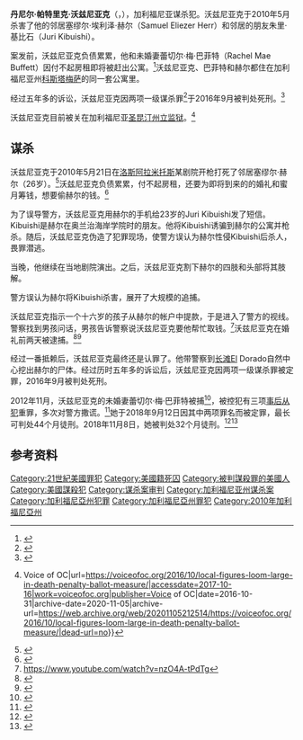 {{For|波兰运动员|丹尼尔·沃兹尼亚克}}
'''丹尼尔·帕特里克·沃兹尼亚克'''（{{lang-en|Daniel Patrick Wozniak}}，{{bd|1984年|3月23日}}），加利福尼亚谋杀犯。沃兹尼亚克于2010年5月杀害了他的邻居塞缪尔·埃利泽·赫尔（Samuel Eliezer Herr）和邻居的朋友朱里·基比石（Juri Kibuishi）。 

案发前，沃兹尼亚克负债累累，他和未婚妻蕾切尔·梅·巴菲特（Rachel Mae Buffett）因付不起房租即将被赶出公寓。<ref>{{Cite web|title=Actor decapitated neighbor, performed in musical soon after|url=https://nypost.com/2015/12/17/theater-actor-decapitated-neighbor-performed-in-musical-hours-later/|accessdate=2019-07-06|author=Associated Press|work=nypost.com|publisher=NYP HOLDINGS, INC.|archive-date=2020-11-08|archive-url=https://web.archive.org/web/20201108092642/http://nypost.com/2015/12/17/theater-actor-decapitated-neighbor-performed-in-musical-hours-later/|dead-url=no}}</ref>沃兹尼亚克、巴菲特和赫尔都住在加利福尼亚州[[科斯塔梅薩|科斯塔梅萨]]的同一套公寓里。 

经过五年多的诉讼，沃兹尼亚克因两项一级谋杀罪<ref name="OC Register Dec 15">{{Cite news|author=BERG|first=TOM|title=Justice delayed: Why it took more than 5 years for trial of Daniel Wozniak, accused of killing 2, beheading one victim|url=http://www.ocregister.com/2015/12/07/justice-delayed-why-it-took-more-than-5-years-for-trial-of-daniel-wozniak-accused-of-killing-2-beheading-one-victim/|accessdate=2017-10-16|work=Orange County Register|publisher=Southern California News Group|date=2015-12-07|archive-date=2020-11-23|archive-url=https://web.archive.org/web/20201123194613/https://www.ocregister.com/2015/12/07/justice-delayed-why-it-took-more-than-5-years-for-trial-of-daniel-wozniak-accused-of-killing-2-beheading-one-victim/|dead-url=no}}</ref>于2016年9月被判处死刑。<ref>{{Cite news|author=Andrews|first=Travis M.|title=Community theater actor sentenced to death for killing, dismembering Afghanistan vet to pay for wedding|url=https://www.washingtonpost.com/news/morning-mix/wp/2016/09/26/community-theater-actor-sentenced-to-death-for-robbing-shooting-and-dismembering-afghanistan-vet-to-pay-for-wedding/|accessdate=2017-10-16|work=Washington Post|date=2016-09-26|archive-date=2018-09-16|archive-url=https://web.archive.org/web/20180916060229/https://www.washingtonpost.com/news/morning-mix/wp/2016/09/26/community-theater-actor-sentenced-to-death-for-robbing-shooting-and-dismembering-afghanistan-vet-to-pay-for-wedding/|dead-url=no}}</ref> 

沃兹尼亚克目前被关在加利福尼亚[[聖昆丁州立監獄|圣昆汀州立监狱]]。<ref>{{Cite news|author=DALTON|first=REX|title=Local Figures Loom Large in Death Penalty Ballot Measure {{!}} Voice of OC|url=https://voiceofoc.org/2016/10/local-figures-loom-large-in-death-penalty-ballot-measure/|accessdate=2017-10-16|work=voiceofoc.org|publisher=Voice of OC|date=2016-10-31|archive-date=2020-11-05|archive-url=https://web.archive.org/web/20201105212514/https://voiceofoc.org/2016/10/local-figures-loom-large-in-death-penalty-ballot-measure/|dead-url=no}}</ref>

== 谋杀 ==
沃兹尼亚克于2010年5月21日在[[洛斯阿拉米托斯_(加利福尼亚州)|洛斯阿拉米托斯]]某剧院开枪打死了邻居塞缪尔·赫尔（26岁）。<ref>{{Cite news|author=Dobruck|first=Jeremiah|title=Father describes horror of his dismembered son's murder|url=https://www.latimes.com/local/lanow/la-me-ln-father-horror-dismembered-son-murder-20160104-story.html|accessdate=2017-10-16|work=Los Angeles Times|date=2016-01-04|archive-date=2020-11-05|archive-url=https://web.archive.org/web/20201105203509/https://www.latimes.com/local/lanow/la-me-ln-father-horror-dismembered-son-murder-20160104-story.html|dead-url=no}}</ref>沃兹尼亚克负债累累，付不起房租，还要为即将到来的的婚礼和蜜月筹钱，想要偷赫尔的钱。<ref>{{Cite news|author=Katz|first=Michele|title=Actor decapitates Army combat vet and kills vet's girlfriend|url=http://popularmilitary.com/actor-kills-army-combat-vet-decapitates-vets-girlfriend/|accessdate=2017-10-16|work=Military News|publisher=Bright Mountain Media, Inc.|date=2015-12-18|archive-date=2020-11-22|archive-url=https://web.archive.org/web/20201122083933/https://popularmilitary.com/actor-kills-army-combat-vet-decapitates-vets-girlfriend/|dead-url=no}}</ref> 

为了误导警方，沃兹尼亚克用赫尔的手机给23岁的Juri Kibuishi发了短信。Kibuishi是赫尔在奥兰治海岸学院时的朋友。他将Kibuishi诱骗到赫尔的公寓并枪杀。随后，沃兹尼亚克伪造了犯罪现场，使警方误认为赫尔性侵Kibuishi后杀人，畏罪潜逃。 

当晚，他继续在当地剧院演出。之后，沃兹尼亚克割下赫尔的四肢和头部将其肢解。 

警方误认为赫尔将Kibuishi杀害，展开了大规模的追捕。 

沃兹尼亚克指示一个十六岁的孩子从赫尔的帐户中提款，于是进入了警方的视线。警察找到男孩问话，男孩告诉警察说沃兹尼亚克要他帮忙取钱。<ref>https://www.youtube.com/watch?v=nzO4A-tPdTg</ref>沃兹尼亚克在婚礼前两天被逮捕。<ref name="Daniel Wozniak Murders: Killer Had a Larger-Than-Life Personality, Friends Say">{{Cite web|title=Daniel Wozniak Murders: Killer Had a Larger-Than-Life Personality, Friends Say|url=http://people.com/crime/daniel-wozniak-murder-case-a-grooms-deadly-scheme/|author=Christine Pelisek|date=2015-03-13|work=People|accessdate=2020-08-20|archive-date=2020-11-23|archive-url=https://web.archive.org/web/20201123205145/https://people.com/crime/daniel-wozniak-murder-case-a-grooms-deadly-scheme/|dead-url=no}}</ref><ref name="Ex-actor Daniel Wozniak sentenced to death in double murder and grisly cover-up">{{Cite news|url=https://www.latimes.com/local/orangecounty/tn-dpt-me-wozniak-20160923-story.html|title=Ex-actor Daniel Wozniak sentenced to death in double murder and grisly cover-up|author=Hannah Fry|work=Los Angeles Times|date=2016-09-23|accessdate=2020-08-20|archive-date=2020-11-13|archive-url=https://web.archive.org/web/20201113200615/https://www.latimes.com/local/orangecounty/tn-dpt-me-wozniak-20160923-story.html|dead-url=no}}</ref> 

经过一番抵赖后，沃兹尼亚克最终还是认罪了。他带警察到[[長灘_(加利福尼亞州)|长滩]]El Dorado自然中心挖出赫尔的尸体。经过历时五年多的诉讼后，沃兹尼亚克因两项一级谋杀罪被定罪，2016年9月被判处死刑。 

2012年11月，沃兹尼亚克的未婚妻蕾切尔·梅·巴菲特被捕<ref name="OC Register November 2012">{{Cite news|author=EMERY|first=SEAN|title=Actor's ex-fiancée arrested in killings, dismemberment|url=https://www.ocregister.com/2012/11/22/actors-ex-fiance-arrested-in-killings-dismemberment/|accessdate=2018-02-02|work=Staff|publisher=The Orange County Register|date=2012-11-22|archive-date=2020-11-11|archive-url=https://web.archive.org/web/20201111205519/https://www.ocregister.com/2012/11/22/actors-ex-fiance-arrested-in-killings-dismemberment/|dead-url=no}}</ref>，被控犯有三项[[幫助犯|事后从犯]]重罪，多次对警方撒谎。<ref>{{Cite news|author=Coker|first=Matt|title=Brother of Death Row Double Murderer Dan Wozniak Held for Domestic Violence|url=http://www.ocweekly.com/news/brother-of-death-row-double-murderer-dan-wozniak-held-for-domestic-violence-7765445|accessdate=2017-10-16|work=OC Weekly|date=2016-12-23|archive-date=2017-10-17|archive-url=https://web.archive.org/web/20171017093535/http://www.ocweekly.com/news/brother-of-death-row-double-murderer-dan-wozniak-held-for-domestic-violence-7765445|dead-url=no}}</ref>她于2018年9月12日因其中两项罪名而被定罪，最长可判处44个月徒刑。2018年11月8日，她被判处32个月徒刑。<ref>{{Cite news|url=https://people.com/crime/daniel-wozniak-fiancee-convicted-lied-police-double-murder/|title=Ex-Disney Princess Lied to Police Hoping to Help Actor Fiancé Get Away with Double-Murder|work=PEOPLE.com|accessdate=2018-09-16|language=en|archive-date=2020-11-06|archive-url=https://web.archive.org/web/20201106064011/https://people.com/crime/daniel-wozniak-fiancee-convicted-lied-police-double-murder/|dead-url=no}}</ref><ref>{{Cite web|title=Ex-fiancée of Orange County killer Wozniak is sentenced as accessory|url=https://www.latimes.com/local/lanow/la-me-wozniak-20181109-story.html|accessdate=2019-07-06|author=Sclafani|first=Julia|work=latimes.com|publisher=Los Angeles Times|archive-date=2020-11-08|archive-url=https://web.archive.org/web/20201108094009/https://www.latimes.com/local/lanow/la-me-wozniak-20181109-story.html|dead-url=no}}</ref> 

== 参考资料 ==
{{Reflist}}
[[Category:21世紀美國罪犯|Category:21世紀美國罪犯]]
[[Category:美國籍死囚|Category:美國籍死囚]]
[[Category:被判謀殺罪的美國人|Category:被判謀殺罪的美國人]]
[[Category:美國謀殺犯|Category:美國謀殺犯]]
[[Category:谋杀案审判|Category:谋杀案审判]]
[[Category:加利福尼亚州谋杀案|Category:加利福尼亚州谋杀案]]
[[Category:加利福尼亞州犯罪|Category:加利福尼亞州犯罪]]
[[Category:加利福尼亞州罪犯|Category:加利福尼亞州罪犯]]
[[Category:2010年加利福尼亞州|Category:2010年加利福尼亞州]]